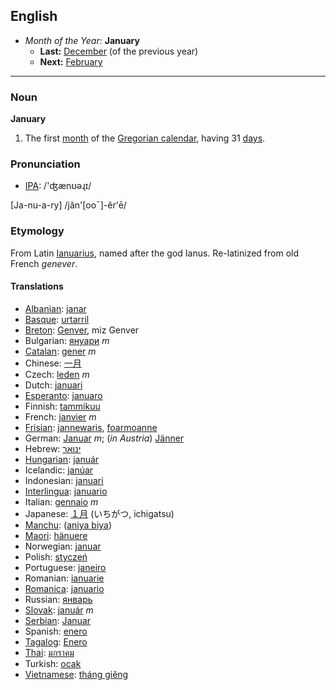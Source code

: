 ==English==
*''Month of the Year:'' '''January'''
**'''Last:''' [[December]] (of the previous year)
**'''Next:''' [[February]]
----

===Noun===
'''January'''
#The first [[month]] of the [[Gregorian calendar]], having 31 [[day]]s.

===Pronunciation===
*[[w:IPA|IPA]]: /'ʤænʊəɻɪ/
[Ja-nu-a-ry] /jăn'[ooˉ]-ĕr'ē/

===Etymology===
From Latin [[Ianuarius]], named after the god Ianus. Re-latinized from old French ''genever''.

====Translations====
*[[Albanian]]: [[janar]]
*[[Basque]]: [[urtarril]]
*[[Breton]]: [[Genver]], miz Genver
*Bulgarian: [[януари]] ''m''
*[[Catalan]]: [[gener]] ''m''
*Chinese: [[一月]]
*Czech: [[leden]] ''m''
*Dutch: [[januari]]
*[[Esperanto]]: [[januaro]]
*Finnish: [[tammikuu]]
*French: [[janvier]] ''m''
*[[Frisian]]: [[jannewaris]], [[foarmoanne]]
*German: [[Januar]] ''m''; (''in Austria'') [[Jänner]]
*Hebrew: [[ינואר]]
*[[Hungarian]]: [[január]]
*Icelandic: [[janúar]]
*Indonesian: [[januari]]
*[[Interlingua]]: [[januario]]
*Italian: [[gennaio]] ''m''
*Japanese: [[１月]] (いちがつ, ichigatsu)
*[[Manchu]]: ([[aniya biya]])
*[[Maori]]: [[hänuere]]
*Norwegian: [[januar]]
*Polish: [[styczeń|stycze&#324;]]
*Portuguese: [[janeiro]]
*Romanian: [[ianuarie]]
*[[Romanica]]: [[januario]]
*Russian: [[январь]]
*[[Slovak]]: [[január]] ''m''
*[[Serbian]]: [[Januar]]
*Spanish: [[enero]]
*[[Tagalog]]: [[Enero]]
*[[Thai]]: [[มกราคม]]
*Turkish: [[ocak]]
*[[Vietnamese]]: [[tháng giêng]]